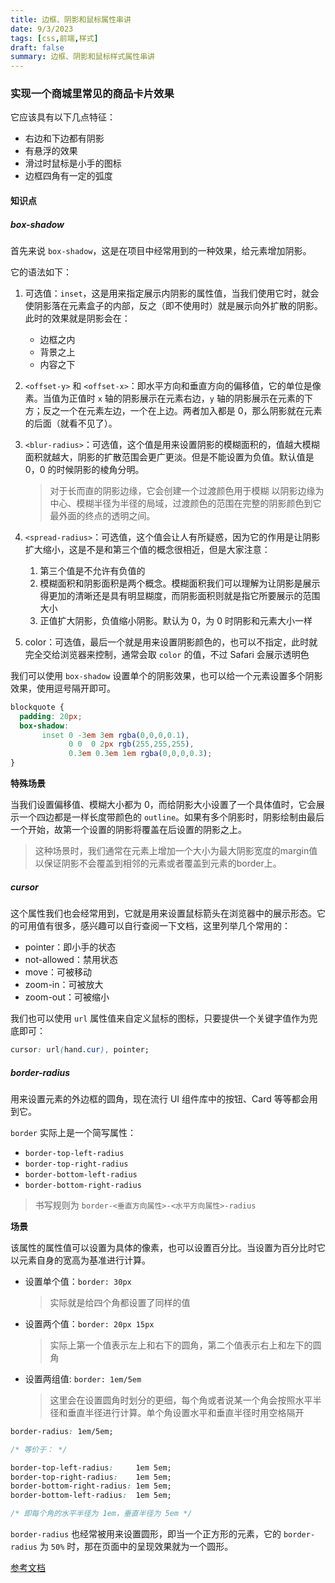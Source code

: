 ```yaml
---
title: 边框、阴影和鼠标属性串讲
date: 9/3/2023
tags: [css,前端,样式]
draft: false
summary: 边框、阴影和鼠标样式属性串讲
---
```


### 实现一个商城里常见的商品卡片效果

它应该具有以下几点特征：

*   右边和下边都有阴影
*   有悬浮的效果
*   滑过时鼠标是小手的图标
*   边框四角有一定的弧度

#### 知识点

##### box-shadow

首先来说 `box-shadow`，这是在项目中经常用到的一种效果，给元素增加阴影。

它的语法如下：

1.  可选值：`inset`，这是用来指定展示内阴影的属性值，当我们使用它时，就会使阴影落在元素盒子的内部，反之（即不使用时）就是展示向外扩散的阴影。此时的效果就是阴影会在：

    *   边框之内
    *   背景之上
    *   内容之下
2.  `<offset-y>` 和 `<offset-x>`：即水平方向和垂直方向的偏移值，它的单位是像素。当值为正值时 `x` 轴的阴影展示在元素右边，`y` 轴的阴影展示在元素的下方；反之一个在元素左边，一个在上边。两者加入都是 0，那么阴影就在元素的后面（就看不见了）。
3.  `<blur-radius>`：可选值，这个值是用来设置阴影的模糊面积的，值越大模糊面积就越大，阴影的扩散范围会更广更淡。但是不能设置为负值。默认值是0，0 的时候阴影的棱角分明。

    > 对于长而直的阴影边缘，它会创建一个过渡颜色用于模糊 以阴影边缘为中心、模糊半径为半径的局域，过渡颜色的范围在完整的阴影颜色到它最外面的终点的透明之间。
4.  `<spread-radius>`：可选值，这个值会让人有所疑惑，因为它的作用是让阴影扩大缩小，这是不是和第三个值的概念很相近，但是大家注意：

    1.  第三个值是不允许有负值的
    2.  模糊面积和阴影面积是两个概念。模糊面积我们可以理解为让阴影是展示得更加的清晰还是具有明显糊度，而阴影面积则就是指它所要展示的范围大小
    3.  正值扩大阴影，负值缩小阴影。默认为 0，为 0 时阴影和元素大小一样
5.  color：可选值，最后一个就是用来设置阴影颜色的，也可以不指定，此时就完全交给浏览器来控制，通常会取 `color` 的值，不过 Safari 会展示透明色

我们可以使用 `box-shadow` 设置单个的阴影效果，也可以给一个元素设置多个阴影效果，使用逗号隔开即可。

```css
blockquote {
  padding: 20px;
  box-shadow:
       inset 0 -3em 3em rgba(0,0,0,0.1),
             0 0  0 2px rgb(255,255,255),
             0.3em 0.3em 1em rgba(0,0,0,0.3);
}
```

**特殊场景**

当我们设置偏移值、模糊大小都为 0，而给阴影大小设置了一个具体值时，它会展示一个四边都是一样长度带颜色的 `outline`。如果有多个阴影时，阴影绘制由最后一个开始，故第一个设置的阴影将覆盖在后设置的阴影之上。

> 这种场景时，我们通常在元素上增加一个大小为最大阴影宽度的margin值以保证阴影不会覆盖到相邻的元素或者覆盖到元素的border上。

##### cursor

这个属性我们也会经常用到，它就是用来设置鼠标箭头在浏览器中的展示形态。它的可用值有很多，感兴趣可以自行查阅一下文档，这里列举几个常用的：

*   pointer：即小手的状态
*   not-allowed：禁用状态
*   move：可被移动
*   zoom-in：可被放大
*   zoom-out：可被缩小

我们也可以使用 `url` 属性值来自定义鼠标的图标，只要提供一个关键字值作为兜底即可：

```css
cursor: url(hand.cur), pointer;
```

##### border-radius

用来设置元素的外边框的圆角，现在流行 UI 组件库中的按钮、Card 等等都会用到它。

`border` 实际上是一个简写属性：

*   `border-top-left-radius`
*   `border-top-right-radius`
*   `border-bottom-left-radius`
*   `border-bottom-right-radius`

> 书写规则为 `border-<垂直方向属性>-<水平方向属性>-radius`

**场景**

该属性的属性值可以设置为具体的像素，也可以设置百分比。当设置为百分比时它以元素自身的宽高为基准进行计算。

*   设置单个值：`border: 30px`

    > 实际就是给四个角都设置了同样的值
*   设置两个值：`border: 20px 15px`

    > 实际上第一个值表示左上和右下的圆角，第二个值表示右上和左下的圆角
*   设置两组值: `border: 1em/5em`

    > 这里会在设置圆角时划分的更细，每个角或者说某一个角会按照水平半径和垂直半径进行计算。单个角设置水平和垂直半径时用空格隔开

```css
border-radius: 1em/5em;

/* 等价于： */

border-top-left-radius:     1em 5em;
border-top-right-radius:    1em 5em;
border-bottom-right-radius: 1em 5em;
border-bottom-left-radius:  1em 5em;

/* 即每个角的水平半径为 1em，垂直半径为 5em */
```

`border-radius` 也经常被用来设置圆形，即当一个正方形的元素，它的 `border-radius` 为 `50%` 时，那在页面中的呈现效果就为一个圆形。

[参考文档](https://developer.mozilla.org/zh-CN/docs/Web/CSS/border-radius)

